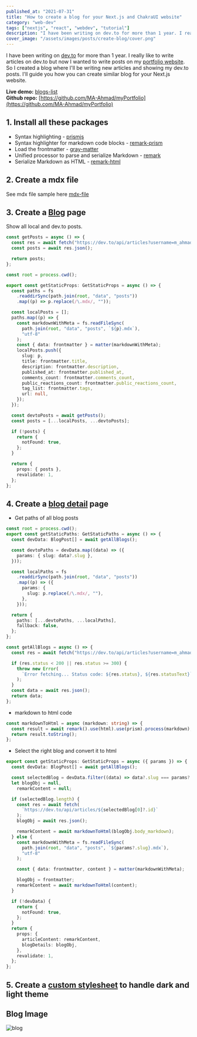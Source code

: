 ```yaml
---
published_at: "2021-07-31"
title: "How to create a blog for your Next.js and ChakraUI website"
category: "web-dev"
tags: ["nextjs", "react", "webdev", "tutorial"]
description: "I have been writing on dev.to for more than 1 year. I really like to write articles on dev.to but now I wanted to write posts on my portfolio also."
cover_image: "/assets/images/posts/create-blog/cover.png"
---
```


I have been writing on [dev.to](https://dev.to) for more than 1 year. I really like to write articles on dev.to but now I wanted to write posts on my [portfolio website](https://my-portfolio-ma-ahmad.vercel.app). So I created a blog where I'll be writing new articles and showing my dev.to posts.
I'll guide you how you can create similar blog for your Next.js website.<br/>

**Live demo:** [blogs-list](https://my-portfolio-ma-ahmad.vercel.app/blog) <br/>
**Github repo:** [https://github.com/MA-Ahmad/myPortfolio](https://github.com/MA-Ahmad/myPortfolio)

## 1. Install all these packages

- Syntax highlighting - [prismjs](https://www.npmjs.com/package/prismjs)
- Syntax highlighter for markdown code blocks - [remark-prism](https://www.npmjs.com/package/remark-prism)
- Load the frontmatter - [gray-matter](https://www.npmjs.com/package/gray-matter)
- Unified processor to parse and serialize Markdown - [remark](https://www.npmjs.com/package/remark)
- Serialize Markdown as HTML - [remark-html](https://www.npmjs.com/package/remark-html)

## 2. Create a mdx file

See mdx file sample here [mdx-file](https://github.com/MA-Ahmad/myPortfolio/blob/main/data/posts/how-to-create-a-blog-for-your-nextjs-portfolio-website.mdx)

## 3. Create a [Blog](https://github.com/MA-Ahmad/myPortfolio/blob/main/pages/blog.tsx) page

Show all local and dev.to posts.

```ts
const getPosts = async () => {
  const res = await fetch("https://dev.to/api/articles?username=m_ahmad");
  const posts = await res.json();

  return posts;
};

const root = process.cwd();

export const getStaticProps: GetStaticProps = async () => {
  const paths = fs
    .readdirSync(path.join(root, "data", "posts"))
    .map((p) => p.replace(/\.mdx/, ""));

  const localPosts = [];
  paths.map((p) => {
    const markdownWithMeta = fs.readFileSync(
      path.join(root, "data", "posts", `${p}.mdx`),
      "utf-8"
    );
    const { data: frontmatter } = matter(markdownWithMeta);
    localPosts.push({
      slug: p,
      title: frontmatter.title,
      description: frontmatter.description,
      published_at: frontmatter.published_at,
      comments_count: frontmatter.comments_count,
      public_reactions_count: frontmatter.public_reactions_count,
      tag_list: frontmatter.tags,
      url: null,
    });
  });

  const devtoPosts = await getPosts();
  const posts = [...localPosts, ...devtoPosts];

  if (!posts) {
    return {
      notFound: true,
    };
  }

  return {
    props: { posts },
    revalidate: 1,
  };
};
```

## 4. Create a [blog detail](https://github.com/MA-Ahmad/myPortfolio/blob/main/pages/blog/%5Bslug%5D.tsx) page

- Get paths of all blog posts

```ts
const root = process.cwd();
export const getStaticPaths: GetStaticPaths = async () => {
  const devData: BlogPost[] = await getAllBlogs();

  const devtoPaths = devData.map((data) => ({
    params: { slug: data?.slug },
  }));

  const localPaths = fs
    .readdirSync(path.join(root, "data", "posts"))
    .map((p) => ({
      params: {
        slug: p.replace(/\.mdx/, ""),
      },
    }));

  return {
    paths: [...devtoPaths, ...localPaths],
    fallback: false,
  };
};

const getAllBlogs = async () => {
  const res = await fetch("https://dev.to/api/articles?username=m_ahmad");

  if (res.status < 200 || res.status >= 300) {
    throw new Error(
      `Error fetching... Status code: ${res.status}, ${res.statusText}`
    );
  }
  const data = await res.json();
  return data;
};
```

- markdown to html code

```ts
const markdownToHtml = async (markdown: string) => {
  const result = await remark().use(html).use(prism).process(markdown);
  return result.toString();
};
```

- Select the right blog and convert it to html

```ts
export const getStaticProps: GetStaticProps = async ({ params }) => {
  const devData: BlogPost[] = await getAllBlogs();

  const selectedBlog = devData.filter((data) => data?.slug === params?.slug);
  let blogObj = null,
    remarkContent = null;

  if (selectedBlog.length) {
    const res = await fetch(
      `https://dev.to/api/articles/${selectedBlog[0]?.id}`
    );
    blogObj = await res.json();

    remarkContent = await markdownToHtml(blogObj.body_markdown);
  } else {
    const markdownWithMeta = fs.readFileSync(
      path.join(root, "data", "posts", `${params?.slug}.mdx`),
      "utf-8"
    );

    const { data: frontmatter, content } = matter(markdownWithMeta);

    blogObj = frontmatter;
    remarkContent = await markdownToHtml(content);
  }

  if (!devData) {
    return {
      notFound: true,
    };
  }
  return {
    props: {
      articleContent: remarkContent,
      blogDetails: blogObj,
    },
    revalidate: 1,
  };
};
```

## 5. Create a [custom stylesheet](https://github.com/MA-Ahmad/myPortfolio/blob/main/components/ui/prism.tsx) to handle dark and light theme

## Blog Image

![blog](/assets/images/posts/create-blog/blog.png)
